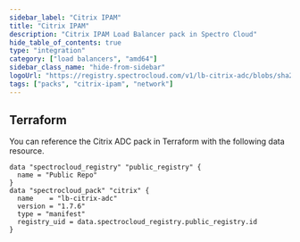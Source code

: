 ```yaml
---
sidebar_label: "Citrix IPAM"
title: "Citrix IPAM"
description: "Citrix IPAM Load Balancer pack in Spectro Cloud"
hide_table_of_contents: true
type: "integration"
category: ["load balancers", "amd64"]
sidebar_class_name: "hide-from-sidebar"
logoUrl: "https://registry.spectrocloud.com/v1/lb-citrix-adc/blobs/sha256:17f8ebc0dc69d329a39e5d27fc0ce3574034d18ab1776fabda396c5403b0bd86?type=image.webp"
tags: ["packs", "citrix-ipam", "network"]
---
```


<Redirect to="/integrations/packs/?pack=docs/docs-content/integrations/lb-citrix-adc" />

## Terraform

You can reference the Citrix ADC pack in Terraform with the following data resource.

```hcl
data "spectrocloud_registry" "public_registry" {
  name = "Public Repo"
}
data "spectrocloud_pack" "citrix" {
  name    = "lb-citrix-adc"
  version = "1.7.6"
  type = "manifest"
  registry_uid = data.spectrocloud_registry.public_registry.id
}
```
